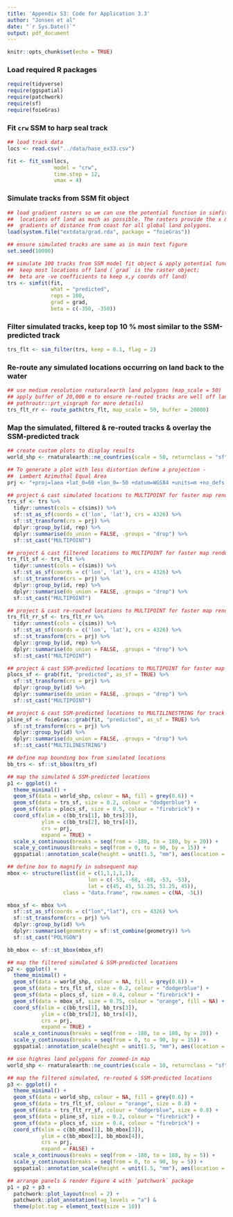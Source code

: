 ```yaml
---
title: 'Appendix S3: Code for Application 3.3'
author: "Jonsen et al"
date: "`r Sys.Date()`"
output: pdf_document
---
```


```r
knitr::opts_chunk$set(echo = TRUE)
```

### Load required R packages
```r
require(tidyverse)
require(ggspatial)
require(patchwork)
require(sf)
require(foieGras)
```

### Fit `crw` SSM to harp seal track
```r
## load track data
locs <- read.csv("../data/hase_ex33.csv")

fit <- fit_ssm(locs, 
               model = "crw", 
               time.step = 12, 
               vmax = 4)
```

### Simulate tracks from SSM fit object
```r
## load gradient rasters so we can use the potential function in simfit to keep
##  locations off land as much as possible. The rasters provide the x & y 
##  gradients of distance from coast for all global land polygons.
load(system.file("extdata/grad.rda", package = "foieGras"))

## ensure simulated tracks are same as in main text figure
set.seed(10000)

## simulate 100 tracks from SSM model fit object & apply potential function to
##  keep most locations off land (`grad` is the raster object; 
##  beta are -ve coefficients to keep x,y coords off land)
trs <- simfit(fit,
              what = "predicted",
              reps = 100,
              grad = grad,
              beta = c(-350, -350))
```


### Filter simulated tracks, keep top 10 % most similar to the SSM-predicted track
```r
trs_flt <- sim_filter(trs, keep = 0.1, flag = 2)
```

### Re-route any simulated locations occurring on land back to the water
```r
## use medium resolution rnaturalearth land polygons (map_scale = 50)
## apply buffer of 20,000 m to ensure re-routed tracks are well off land (see 
## pathroutr::prt_visgraph for more details)
trs_flt_rr <- route_path(trs_flt, map_scale = 50, buffer = 20000)
```

### Map the simulated, filtered & re-routed tracks & overlay the SSM-predicted track
```r
## create custom plots to display results
world_shp <- rnaturalearth::ne_countries(scale = 50, returnclass = "sf")

## To generate a plot with less distortion define a projection - 
##  Lambert Azimuthal Equal Area
prj <- "+proj=laea +lat_0=60 +lon_0=-50 +datum=WGS84 +units=m +no_defs +ellps=WGS84"

## project & cast simulated locations to MULTIPOINT for faster map rendering
trs_sf <- trs %>% 
  tidyr::unnest(cols = c(sims)) %>% 
  sf::st_as_sf(coords = c('lon', 'lat'), crs = 4326) %>% 
  sf::st_transform(crs = prj) %>%
  dplyr::group_by(id, rep) %>%
  dplyr::summarise(do_union = FALSE, .groups = "drop") %>%
  sf::st_cast("MULTIPOINT")

## project & cast filtered locations to MULTIPOINT for faster map rendering
trs_flt_sf <- trs_flt %>% 
  tidyr::unnest(cols = c(sims)) %>% 
  sf::st_as_sf(coords = c('lon', 'lat'), crs = 4326) %>% 
  sf::st_transform(crs = prj) %>%
  dplyr::group_by(id, rep) %>%
  dplyr::summarise(do_union = FALSE, .groups = "drop") %>%
  sf::st_cast("MULTIPOINT")

## project & cast re-routed locations to MULTIPOINT for faster map rendering
trs_flt_rr_sf <- trs_flt_rr %>% 
  tidyr::unnest(cols = c(sims)) %>% 
  sf::st_as_sf(coords = c('lon', 'lat'), crs = 4326) %>% 
  sf::st_transform(crs = prj) %>%
  dplyr::group_by(id, rep) %>%
  dplyr::summarise(do_union = FALSE, .groups = "drop") %>%
  sf::st_cast("MULTIPOINT")

## project & cast SSM-predicted locations to MULTIPOINT for faster map rendering
plocs_sf <- grab(fit, "predicted", as_sf = TRUE) %>%
  sf::st_transform(crs = prj) %>%
  dplyr::group_by(id) %>%
  dplyr::summarise(do_union = FALSE, .groups = "drop") %>%
  sf::st_cast("MULTIPOINT")
```
\pagebreak
```r
## project & cast SSM-predicted locations to MULTILINESTRING for track lines
pline_sf <- foieGras::grab(fit, "predicted", as_sf = TRUE) %>%
  sf::st_transform(crs = prj) %>%
  dplyr::group_by(id) %>%
  dplyr::summarise(do_union = FALSE, .groups = "drop") %>%
  sf::st_cast("MULTILINESTRING")

## define map bounding box from simulated locations 
bb_trs <- sf::st_bbox(trs_sf)  

## map the simulated & SSM-predicted locations
p1 <- ggplot() +
  theme_minimal() +
  geom_sf(data = world_shp, colour = NA, fill = grey(0.6)) +
  geom_sf(data = trs_sf, size = 0.2, colour = "dodgerblue") +
  geom_sf(data = plocs_sf, size = 0.5, colour = "firebrick") +
  coord_sf(xlim = c(bb_trs[1], bb_trs[3]), 
           ylim = c(bb_trs[2], bb_trs[4]), 
           crs = prj, 
           expand = TRUE) +
  scale_x_continuous(breaks = seq(from = -180, to = 180, by = 20)) +
  scale_y_continuous(breaks = seq(from = 0, to = 90, by = 15)) +
  ggspatial::annotation_scale(height = unit(1.5, "mm"), aes(location = "br"))

## define box to magnify in subsequent map
mbox <- structure(list(id = c(1,1,1,1,1), 
                          lon = c(-53, -68, -68, -53, -53), 
                          lat = c(45, 45, 51.25, 51.25, 45)), 
                  class = "data.frame", row.names = c(NA, -5L))

mbox_sf <- mbox %>%
  sf::st_as_sf(coords = c("lon","lat"), crs = 4326) %>%
  sf::st_transform(crs = prj) %>%
  dplyr::group_by(id) %>%
  dplyr::summarise(geometry = sf::st_combine(geometry)) %>%
  sf::st_cast("POLYGON")

bb_mbox <- sf::st_bbox(mbox_sf)  

## map the filtered simulated & SSM-predicted locations
p2 <- ggplot() +
  theme_minimal() +
  geom_sf(data = world_shp, colour = NA, fill = grey(0.6)) +
  geom_sf(data = trs_flt_sf, size = 0.2, colour = "dodgerblue") +
  geom_sf(data = plocs_sf, size = 0.4, colour = "firebrick") +
  geom_sf(data = mbox_sf, size = 0.75, colour = "orange", fill = NA) +
  coord_sf(xlim = c(bb_trs[1], bb_trs[3]), 
           ylim = c(bb_trs[2], bb_trs[4]), 
           crs = prj, 
           expand = TRUE) +
  scale_x_continuous(breaks = seq(from = -180, to = 180, by = 20)) +
  scale_y_continuous(breaks = seq(from = 0, to = 90, by = 15)) +
  ggspatial::annotation_scale(height = unit(1.5, "mm"), aes(location = "br"))
```
\pagebreak
```r
## use highres land polygons for zoomed-in map
world_shp <- rnaturalearth::ne_countries(scale = 10, returnclass = "sf")

## map the filtered simulated, re-routed & SSM-predicted locations
p3 <- ggplot() +
  theme_minimal() +
  geom_sf(data = world_shp, colour = NA, fill = grey(0.6)) +
  geom_sf(data = trs_flt_sf, colour = "orange", size = 0.8) +
  geom_sf(data = trs_flt_rr_sf, colour = "dodgerblue", size = 0.8) +
  geom_sf(data = pline_sf, size = 0.2, colour = "firebrick") +
  geom_sf(data = plocs_sf, size = 0.4, colour = "firebrick") +
  coord_sf(xlim = c(bb_mbox[1], bb_mbox[3]), 
           ylim = c(bb_mbox[2], bb_mbox[4]), 
           crs = prj, 
           expand = FALSE) +
  scale_x_continuous(breaks = seq(from = -180, to = 180, by = 5)) +
  scale_y_continuous(breaks = seq(from = 0, to = 90, by = 5)) +
  ggspatial::annotation_scale(height = unit(1.5, "mm"), aes(location = "tl"))

## arrange panels & render Figure 4 with `patchwork` package
p1 + p2 + p3 + 
  patchwork::plot_layout(ncol = 2) +
  patchwork::plot_annotation(tag_levels = "a") & 
  theme(plot.tag = element_text(size = 10))
```



